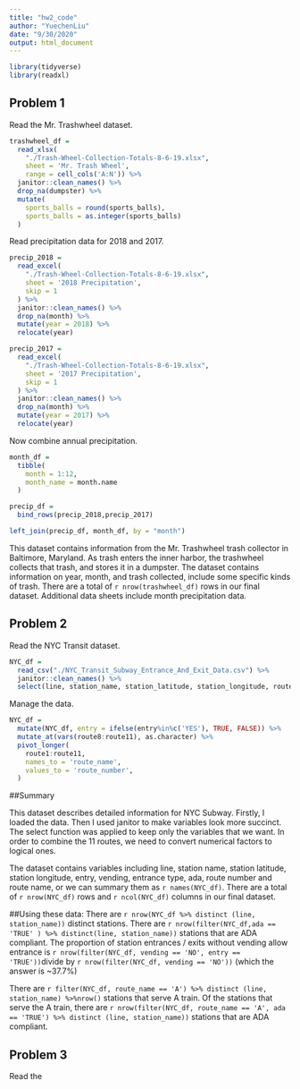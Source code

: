 ```yaml
---
title: "hw2_code"
author: "YuechenLiu"
date: "9/30/2020"
output: html_document
---
```

```r
library(tidyverse)
library(readxl)
```

## Problem 1

Read the Mr. Trashwheel dataset.

```r
trashwheel_df =
  read_xlsx(
    "./Trash-Wheel-Collection-Totals-8-6-19.xlsx",
    sheet = 'Mr. Trash Wheel',
    range = cell_cols('A:N')) %>% 
  janitor::clean_names() %>% 
  drop_na(dumpster) %>% 
  mutate(
    sports_balls = round(sports_balls),
    sports_balls = as.integer(sports_balls)
  )
```

Read precipitation data for 2018 and 2017.

```r
precip_2018 = 
  read_excel(
    "./Trash-Wheel-Collection-Totals-8-6-19.xlsx",
    sheet = '2018 Precipitation',
    skip = 1
  ) %>% 
  janitor::clean_names() %>% 
  drop_na(month) %>% 
  mutate(year = 2018) %>% 
  relocate(year)

precip_2017 = 
  read_excel(
    "./Trash-Wheel-Collection-Totals-8-6-19.xlsx",
    sheet = '2017 Precipitation',
    skip = 1
  ) %>% 
  janitor::clean_names() %>% 
  drop_na(month) %>% 
  mutate(year = 2017) %>% 
  relocate(year)
```

Now combine annual precipitation.

```r
month_df = 
  tibble(
    month = 1:12,
    month_name = month.name
  )

precip_df = 
  bind_rows(precip_2018,precip_2017) 

left_join(precip_df, month_df, by = "month")
```

This dataset contains information from the Mr. Trashwheel trash collector in Baltimore, Maryland. As trash enters the inner harbor, the trashwheel collects that trash, and stores it in a dumpster. The dataset contains information on year, month, and trash collected, include some specific kinds of trash. There are a total of `r nrow(trashwheel_df)` rows in our final dataset. Additional data sheets include month precipitation data.


## Problem 2

Read the NYC Transit dataset.

```r
NYC_df = 
  read_csv("./NYC_Transit_Subway_Entrance_And_Exit_Data.csv") %>% 
  janitor::clean_names() %>% 
  select(line, station_name, station_latitude, station_longitude, route1:route11, entry, vending, entrance_type, ada)
```

Manage the data.

```r
NYC_df = 
  mutate(NYC_df, entry = ifelse(entry%in%c('YES'), TRUE, FALSE)) %>%
  mutate_at(vars(route8:route11), as.character) %>%
  pivot_longer(
    route1:route11,
    names_to = 'route_name',
    values_to = 'route_number',
  ) 
```

##Summary

This dataset describes detailed information for NYC Subway. Firstly, I loaded the data. Then I used janitor to make variables look more succinct. The select function was applied to keep only the variables that we want. In order to combine the 11 routes, we need to convert numerical factors to logical ones.

The dataset contains variables including line, station name, station latitude, station longitude, entry, vending, entrance type, ada, route number and route name, or we can summary them as `r names(NYC_df)`. There are a total of `r nrow(NYC_df)` rows and `r ncol(NYC_df)` columns in our final dataset.  

##Using these data:
There are `r nrow(NYC_df %>% distinct (line, station_name))` distinct stations.
There are `r nrow(filter(NYC_df,ada == 'TRUE' ) %>% distinct(line, station_name))` stations that are ADA compliant.
The proportion of station entrances / exits without vending allow entrance is `r nrow(filter(NYC_df, vending == 'NO', entry == 'TRUE'))`divide by `r nrow(filter(NYC_df, vending == 'NO'))` (which the answer is ~37.7%)

There are `r filter(NYC_df, route_name == 'A') %>% distinct (line, station_name) %>%nrow()` stations that serve A train.
Of the stations that serve the A train, there are `r nrow(filter(NYC_df, route_name == 'A', ada == 'TRUE') %>% distinct (line, station_name))` stations that are ADA compliant.


## Problem 3

Read the 













